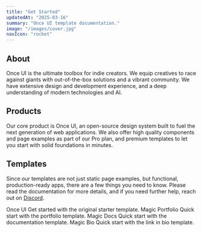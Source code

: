```yaml
---
title: "Get Started"
updatedAt: "2025-03-16"
summary: "Once UI template documentation."
image: "/images/cover.jpg"
navIcon: "rocket"
---
```


## About

Once UI is the ultimate toolbox for indie creators. We equip creatives to race against giants with out-of-the-box solutions and a vibrant community. We have extensive design and development experience, and a deep understanding of modern technologies and AI.

## Products

Our core product is Once UI, an open-source design system built to fuel the next generation of web applications. We also offer high quality components and page examples as part of our Pro plan, and premium templates to let you start with solid foundations in minutes.

## Templates

Since our templates are not just static page examples, but functional, production-ready apps, there are a few things you need to know. Please read the documentation for more details, and if you need further help, reach out on [Discord](https://discord.com/invite/5EyAQ4eNdS).

<Grid fillWidth columns={2} mobileColumns={1} gap="8" marginTop="16">
  <Card
    href="/docs/once-ui/quick-start"
    fillWidth
    radius="l-4"
    direction="column"
    padding="4"
    gap="4"
  >
    <SmartImage src="/images/docs/once-ui.jpg" aspectRatio="16/9" radius="l" sizes="400px" />
    <Column fillWidth padding="20" gap="8" horizontal="start">
      <Text variant="heading-strong-m" onBackground="neutral-strong" align="left">Once UI</Text>
      <Text variant="body-default-s" onBackground="neutral-weak" align="left">Get started with the original starter template.</Text>
    </Column>
  </Card>
  <Card
    href="/docs/magic-portfolio/quick-start"
    fillWidth
    radius="l-4"
    direction="column"
    padding="4"
    gap="4"
  >
    <SmartImage src="/images/docs/magic-portfolio.jpg" aspectRatio="16/9" radius="l" sizes="400px" />
    <Column fillWidth padding="20" gap="8" horizontal="start">
      <Text variant="heading-strong-m" onBackground="neutral-strong" align="left">Magic Portfolio</Text>
      <Text variant="body-default-s" onBackground="neutral-weak" align="left">Quick start with the portfolio template.</Text>
    </Column>
  </Card>
  <Card
    href="/docs/magic-docs/quick-start"
    fillWidth
    radius="l-4"
    direction="column"
    padding="4"
    gap="4"
  >
    <SmartImage src="/images/docs/magic-docs.jpg" aspectRatio="16/9" radius="l" sizes="400px" />
    <Column fillWidth padding="20" gap="8" horizontal="start">
      <Text variant="heading-strong-m" onBackground="neutral-strong" align="left">Magic Docs</Text>
      <Text variant="body-default-s" onBackground="neutral-weak" align="left">Quick start with the documentation template.</Text>
    </Column>
  </Card>
  <Card
    href="/docs/magic-bio/quick-start"
    fillWidth
    radius="l-4"
    direction="column"
    padding="4"
    gap="4"
  >
    <SmartImage src="/images/docs/magic-bio.jpg" aspectRatio="16/9" radius="l" sizes="400px" />
    <Column fillWidth padding="20" gap="8" horizontal="start">
      <Text variant="heading-strong-m" onBackground="neutral-strong" align="left">Magic Bio</Text>
      <Text variant="body-default-s" onBackground="neutral-weak" align="left">Quick start with the link in bio template.</Text>
    </Column>
  </Card>
</Grid>